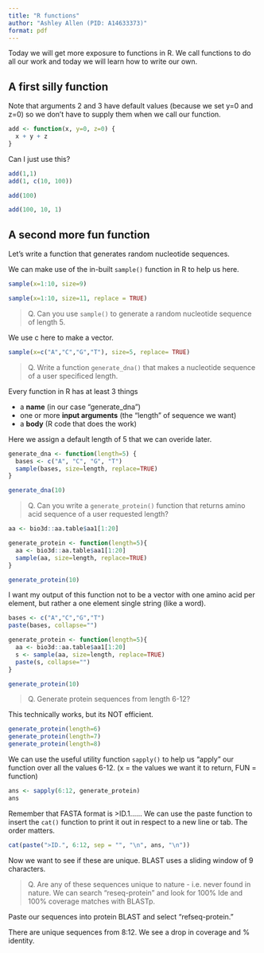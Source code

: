 ```yaml
---
title: "R functions"
author: "Ashley Allen (PID: A14633373)"
format: pdf
---
```


Today we will get more exposure to functions in R. We call functions to do all our work and today we will learn how to write our own.

## A first silly function

Note that arguments 2 and 3 have default values (because we set y=0 and z=0) so we don't have to supply them when we call our function.

```r
add <- function(x, y=0, z=0) {
  x + y + z
}
```

Can I just use this?
```r
add(1,1)
add(1, c(10, 100))
```

```r
add(100)
```

```r
add(100, 10, 1)
```

## A second more fun function

Let's write a function that generates random nucleotide sequences.

We can make use of the in-built `sample()` function in R to help us here.

```r
sample(x=1:10, size=9)
```

```r
sample(x=1:10, size=11, replace = TRUE)
```

> Q. Can you use `sample()` to generate a random nucleotide sequence of length 5.

We use c here to make a vector.

```r
sample(x=c("A","C","G","T"), size=5, replace= TRUE)
```

> Q. Write a function `generate_dna()` that makes a nucleotide sequence of a user specificed length.

Every function in R has at least 3 things

- a **name** (in our case "generate_dna")
- one or more **input arguments** (the "length" of sequence we want)
- a **body** (R code that does the work)

Here we assign a default length of 5 that we can overide later.

```r
generate_dna <- function(length=5) {
  bases <- c("A", "C", "G", "T")
  sample(bases, size=length, replace=TRUE)
}
```

```r
generate_dna(10)
```

> Q. Can you write a `generate_protein()` function that returns amino acid sequence of a user requested length?

```r
aa <- bio3d::aa.table$aa1[1:20]
```

```r
generate_protein <- function(length=5){
  aa <- bio3d::aa.table$aa1[1:20]
  sample(aa, size=length, replace=TRUE)
}
```

```r
generate_protein(10)
```

I want my output of this function not to be a vector with one amino acid per element, but rather a one element single string (like a word). 

```r
bases <- c("A","C","G","T")
paste(bases, collapse="")
```

```r
generate_protein <- function(length=5){
  aa <- bio3d::aa.table$aa1[1:20]
  s <- sample(aa, size=length, replace=TRUE)
  paste(s, collapse="")
}
```

```r
generate_protein(10)
```

> Q. Generate protein sequences from length 6-12?

This technically works, but its NOT efficient.

```r
generate_protein(length=6)
generate_protein(length=7)
generate_protein(length=8)
```

We can use the useful utility function `sapply()` to help us "apply" our function over all the values 6-12. (x = the values we want it to return, FUN = function)

```r
ans <- sapply(6:12, generate_protein)
ans
```

Remember that FASTA format is >ID.1...... We can use the paste function to insert the `cat()` function to print it out in respect to a new line or tab. The order matters.

```r
cat(paste(">ID.", 6:12, sep = "", "\n", ans, "\n"))
```

Now we want to see if these are unique. BLAST uses a sliding window of 9 characters.

> Q. Are any of these sequences unique to nature - i.e. never found in nature. We can search "reseq-protein" and look for 100% Ide and 100% coverage matches with BLASTp.

Paste our sequences into protein BLAST and select "refseq-protein."

There are unique sequences from 8:12. We see a drop in coverage and % identity.


